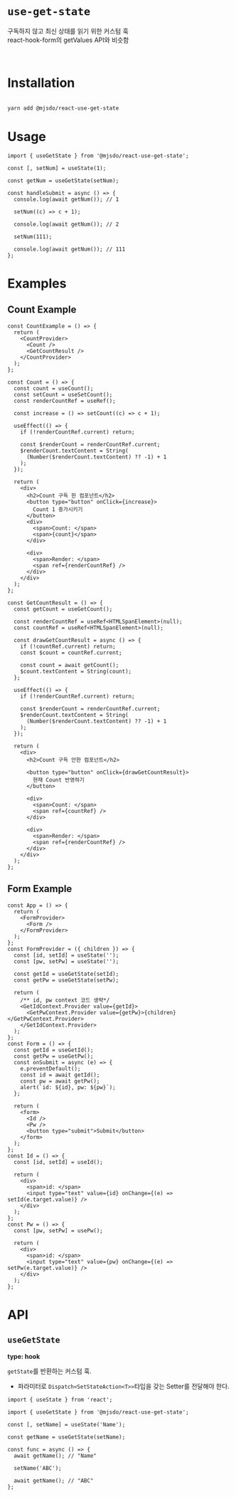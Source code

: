 

<Meta of={UseGetStateStories} />

# `use-get-state`

구독하지 않고 최신 상태를 읽기 위한 커스텀 훅  
react-hook-form의 getValues API와 비슷함

<br />

# Installation

```bash

yarn add @mjsdo/react-use-get-state

```

# Usage

```tsx
import { useGetState } from '@mjsdo/react-use-get-state';

const [, setNum] = useState(1);

const getNum = useGetState(setNum);

const handleSubmit = async () => {
  console.log(await getNum()); // 1

  setNum((c) => c + 1);

  console.log(await getNum()); // 2

  setNum(111);

  console.log(await getNum()); // 111
};
```

# Examples

## Count Example

<Story of={UseGetStateStories.CountStory} />

```tsx
const CountExample = () => {
  return (
    <CountProvider>
      <Count />
      <GetCountResult />
    </CountProvider>
  );
};

const Count = () => {
  const count = useCount();
  const setCount = useSetCount();
  const renderCountRef = useRef();

  const increase = () => setCount((c) => c + 1);

  useEffect(() => {
    if (!renderCountRef.current) return;

    const $renderCount = renderCountRef.current;
    $renderCount.textContent = String(
      (Number($renderCount.textContent) ?? -1) + 1
    );
  });

  return (
    <div>
      <h2>Count 구독 한 컴포넌트</h2>
      <button type="button" onClick={increase}>
        Count 1 증가시키기
      </button>
      <div>
        <span>Count: </span>
        <span>{count}</span>
      </div>

      <div>
        <span>Render: </span>
        <span ref={renderCountRef} />
      </div>
    </div>
  );
};

const GetCountResult = () => {
  const getCount = useGetCount();

  const renderCountRef = useRef<HTMLSpanElement>(null);
  const countRef = useRef<HTMLSpanElement>(null);

  const drawGetCountResult = async () => {
    if (!countRef.current) return;
    const $count = countRef.current;

    const count = await getCount();
    $count.textContent = String(count);
  };

  useEffect(() => {
    if (!renderCountRef.current) return;

    const $renderCount = renderCountRef.current;
    $renderCount.textContent = String(
      (Number($renderCount.textContent) ?? -1) + 1
    );
  });

  return (
    <div>
      <h2>Count 구독 안한 컴포넌트</h2>

      <button type="button" onClick={drawGetCountResult}>
        현재 Count 반영하기
      </button>

      <div>
        <span>Count: </span>
        <span ref={countRef} />
      </div>

      <div>
        <span>Render: </span>
        <span ref={renderCountRef} />
      </div>
    </div>
  );
};
```

## Form Example

<Story of={UseGetStateStories.FormStory} />

```tsx
const App = () => {
  return (
    <FormProvider>
      <Form />
    </FormProvider>
  );
};
const FormProvider = ({ children }) => {
  const [id, setId] = useState('');
  const [pw, setPw] = useState('');

  const getId = useGetState(setId);
  const getPw = useGetState(setPw);

  return (
    /** id, pw context 코드 생략*/
    <GetIdContext.Provider value={getId}>
      <GetPwContext.Provider value={getPw}>{children}</GetPwContext.Provider>
    </GetIdContext.Provider>
  );
};
const Form = () => {
  const getId = useGetId();
  const getPw = useGetPw();
  const onSubmit = async (e) => {
    e.preventDefault();
    const id = await getId();
    const pw = await getPw();
    alert(`id: ${id}, pw: ${pw}`);
  };

  return (
    <form>
      <Id />
      <Pw />
      <button type="submit">Submit</button>
    </form>
  );
};
const Id = () => {
  const [id, setId] = useId();

  return (
    <div>
      <span>id: </span>
      <input type="text" value={id} onChange={(e) => setId(e.target.value)} />
    </div>
  );
};
const Pw = () => {
  const [pw, setPw] = usePw();

  return (
    <div>
      <span>id: </span>
      <input type="text" value={pw} onChange={(e) => setPw(e.target.value)} />
    </div>
  );
};
```

# API

## `useGetState`

**type: hook**

`getState`를 반환하는 커스텀 훅.

- 파라미터로 `Dispatch<SetStateAction<T>>`타입을 갖는 Setter를 전달해야 한다.

```tsx
import { useState } from 'react';

import { useGetState } from '@mjsdo/react-use-get-state';

const [, setName] = useState('Name');

const getName = useGetState(setName);

const func = async () => {
  await getName(); // "Name"

  setName('ABC');

  await getName(); // "ABC"
};
```
